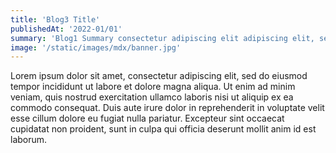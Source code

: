 ```yaml
---
title: 'Blog3 Title'
publishedAt: '2022-01/01'
summary: 'Blog1 Summary consectetur adipiscing elit adipiscing elit, sed do eiusmod tempor incididunt ut labore e Lorem ipsum dolor sit amet, consectetur adipiscing elit, sed do eiusmod tempor incididunt ut'
image: '/static/images/mdx/banner.jpg'
---
```


Lorem ipsum dolor sit amet, consectetur adipiscing elit, sed do eiusmod tempor incididunt ut labore et dolore magna aliqua. Ut enim ad minim veniam, quis nostrud exercitation ullamco laboris nisi ut aliquip ex ea commodo consequat. Duis aute irure dolor in reprehenderit in voluptate velit esse cillum dolore eu fugiat nulla pariatur. Excepteur sint occaecat cupidatat non proident, sunt in culpa qui officia deserunt mollit anim id est laborum.
